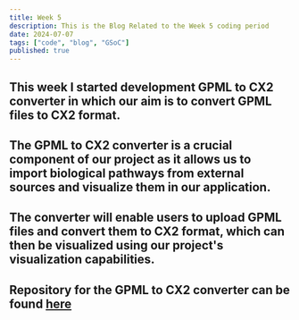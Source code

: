```yaml
---
title: Week 5
description: This is the Blog Related to the Week 5 coding period
date: 2024-07-07
tags: ["code", "blog", "GSoC"]
published: true
---
```


## This week I started development GPML to CX2 converter in which our aim is to convert GPML files to CX2 format.

## The GPML to CX2 converter is a crucial component of our project as it allows us to import biological pathways from external sources and visualize them in our application.

## The converter will enable users to upload GPML files and convert them to CX2 format, which can then be visualized using our project's visualization capabilities.

## Repository for the GPML to CX2 converter can be found [here](https://github.com/SainiAditya1/gpml-to-cx2)
